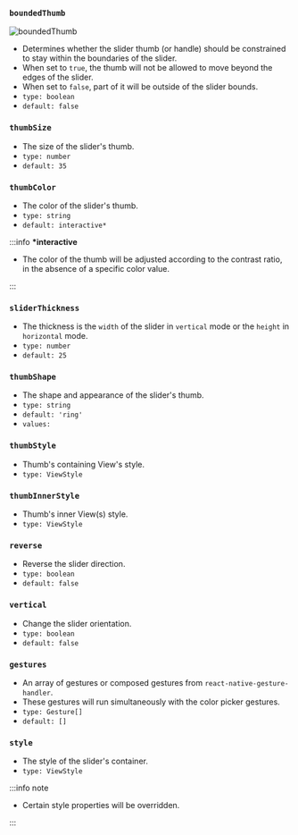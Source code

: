 ### `boundedThumb`

![boundedThumb](../../../images/boundedThumb.png)

- Determines whether the slider thumb (or handle) should be constrained to stay within the boundaries of the slider.
- When set to `true`, the thumb will not be allowed to move beyond the edges of the slider.
- When set to `false`, part of it will be outside of the slider bounds.
- `type: boolean`
- `default: false`

### `thumbSize`

- The size of the slider's thumb.
- `type: number`
- `default: 35`

### `thumbColor`

- The color of the slider's thumb.
- `type: string`
- `default: interactive*`

:::info **\*interactive**

- The color of the thumb will be adjusted according to the contrast ratio, in the absence of a specific color value.

:::

### `sliderThickness`

- The thickness is the `width` of the slider in `vertical` mode or the `height` in `horizontal` mode.
- `type: number`
- `default: 25`

### `thumbShape`

- The shape and appearance of the slider's thumb.
- `type: string`
- `default: 'ring'`
- `values:`<shapes/>

### `thumbStyle`

- Thumb's containing View's style.
- `type: ViewStyle`

### `thumbInnerStyle`

- Thumb's inner View(s) style.
- `type: ViewStyle`


<RenderThumb />

### `reverse`

- Reverse the slider direction.
- `type: boolean`
- `default: false`

### `vertical`

- Change the slider orientation.
- `type: boolean`
- `default: false`

### `gestures`

- An array of gestures or composed gestures from `react-native-gesture-handler`.
- These gestures will run simultaneously with the color picker gestures.
- `type: Gesture[]`
- `default: []`

### `style`

- The style of the slider's container.
- `type: ViewStyle`

:::info note

- Certain style properties will be overridden.

:::
